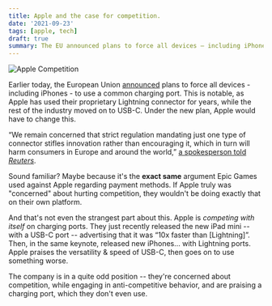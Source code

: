 ```yaml
---
title: Apple and the case for competition.
date: '2021-09-23'
tags: [apple, tech]
draft: true
summary: The EU announced plans to force all devices – including iPhones – to use a common charging port.
---
```


<img className="inline" src="/static/images/Blog/apple-competition.jpg" alt="Apple Competition" />

Earlier today, the European Union [announced](https://www.theverge.com/2021/9/23/22626723/eu-commission-universal-charger-usb-c-micro-lightning-connector-smartphones) plans to force all devices - including iPhones - to use a common charging port. This is notable, as Apple has used their proprietary Lightning connector for years, while the rest of the industry moved on to USB-C. Under the new plan, Apple would have to change this.

“We remain concerned that strict regulation mandating just one type of connector stifles innovation rather than encouraging it, which in turn will harm consumers in Europe and around the world,” [a spokesperson told _Reuters_](https://www.reuters.com/business/media-telecom/eu-plans-one-mobile-charging-port-all-setback-apple-2021-09-23/).

Sound familiar? Maybe because it's the **exact same** argument Epic Games used against Apple regarding payment methods. If Apple truly was "concerned" about hurting competition, they wouldn't be doing exactly that on their own platform.

And that's not even the strangest part about this. Apple is _competing with itself_ on charging ports. They just recently released the new iPad mini -- with a USB-C port -- advertising that it was “10x faster than \[Lightning\]”. Then, in the same keynote, released new iPhones… with Lightning ports. Apple praises the versatility & speed of USB-C, then goes on to use something worse.

The company is in a quite odd position -- they're concerned about competition, while engaging in anti-competitive behavior, and are praising a charging port, which they don't even use.
